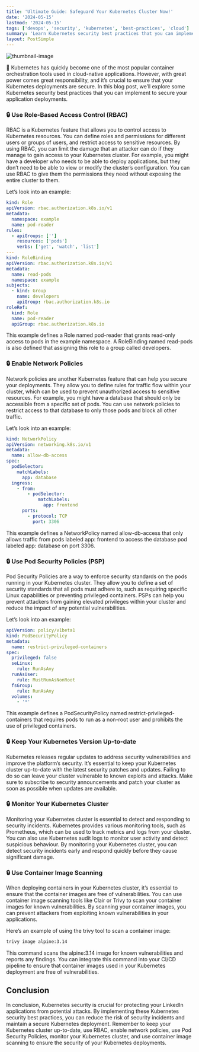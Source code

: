 ```yaml
---
title: 'Ultimate Guide: Safeguard Your Kubernetes Cluster Now!'
date: '2024-05-15'
lastmod: '2024-05-15'
tags: ['devops', 'security', 'kubernetes', 'best-practices', 'cloud']
summary: 'Learn Kubernetes security best practices that you can implement to secure your application deployments'
layout: PostSimple
---
```


![thumbnail-image](/static/images/blogs/posts/01-kubernetes-security.webp)

🚀 Kubernetes has quickly become one of the most popular container orchestration tools used in cloud-native applications. However, with great power comes great responsibility, and it’s crucial to ensure that your Kubernetes deployments are secure. In this blog post, we’ll explore some Kubernetes security best practices that you can implement to secure your application deployments.

### 🔒 Use Role-Based Access Control (RBAC)

RBAC is a Kubernetes feature that allows you to control access to Kubernetes resources. You can define roles and permissions for different users or groups of users, and restrict access to sensitive resources. By using RBAC, you can limit the damage that an attacker can do if they manage to gain access to your Kubernetes cluster. For example, you might have a developer who needs to be able to deploy applications, but they don’t need to be able to view or modify the cluster’s configuration. You can use RBAC to give them the permissions they need without exposing the entire cluster to them.

Let’s look into an example:

```yaml
kind: Role
apiVersion: rbac.authorization.k8s.io/v1
metadata:
  namespace: example
  name: pod-reader
rules:
  - apiGroups: ['']
    resources: ['pods']
    verbs: ['get', 'watch', 'list']
---
kind: RoleBinding
apiVersion: rbac.authorization.k8s.io/v1
metadata:
  name: read-pods
  namespace: example
subjects:
  - kind: Group
    name: developers
    apiGroup: rbac.authorization.k8s.io
roleRef:
  kind: Role
  name: pod-reader
  apiGroup: rbac.authorization.k8s.io
```

This example defines a Role named pod-reader that grants read-only access to pods in the example namespace. A RoleBinding named read-pods is also defined that assigning this role to a group called developers.

### 🔒 Enable Network Policies

Network policies are another Kubernetes feature that can help you secure your deployments. They allow you to define rules for traffic flow within your cluster, which can be used to prevent unauthorized access to sensitive resources. For example, you might have a database that should only be accessible from a specific set of pods. You can use network policies to restrict access to that database to only those pods and block all other traffic.

Let’s look into an example:

```yaml
kind: NetworkPolicy
apiVersion: networking.k8s.io/v1
metadata:
  name: allow-db-access
spec:
  podSelector:
    matchLabels:
      app: database
  ingress:
    - from:
        - podSelector:
            matchLabels:
              app: frontend
      ports:
        - protocol: TCP
          port: 3306
```

This example defines a NetworkPolicy named allow-db-access that only allows traffic from pods labeled app: frontend to access the database pod labeled app: database on port 3306.

### 🔒 Use Pod Security Policies (PSP)

Pod Security Policies are a way to enforce security standards on the pods running in your Kubernetes cluster. They allow you to define a set of security standards that all pods must adhere to, such as requiring specific Linux capabilities or preventing privileged containers. PSPs can help you prevent attackers from gaining elevated privileges within your cluster and reduce the impact of any potential vulnerabilities.

Let’s look into an example:

```yaml
apiVersion: policy/v1beta1
kind: PodSecurityPolicy
metadata:
  name: restrict-privileged-containers
spec:
  privileged: false
  seLinux:
    rule: RunAsAny
  runAsUser:
    rule: MustRunAsNonRoot
  fsGroup:
    rule: RunAsAny
  volumes:
    - '*'
```

This example defines a PodSecurityPolicy named restrict-privileged-containers that requires pods to run as a non-root user and prohibits the use of privileged containers.

### 🔒 Keep Your Kubernetes Version Up-to-date

Kubernetes releases regular updates to address security vulnerabilities and improve the platform’s security. It’s essential to keep your Kubernetes cluster up-to-date with the latest security patches and updates. Failing to do so can leave your cluster vulnerable to known exploits and attacks. Make sure to subscribe to security announcements and patch your cluster as soon as possible when updates are available.

### 🔒 Monitor Your Kubernetes Cluster

Monitoring your Kubernetes cluster is essential to detect and responding to security incidents. Kubernetes provides various monitoring tools, such as Prometheus, which can be used to track metrics and logs from your cluster. You can also use Kubernetes audit logs to monitor user activity and detect suspicious behaviour. By monitoring your Kubernetes cluster, you can detect security incidents early and respond quickly before they cause significant damage.

### 🔒 Use Container Image Scanning

When deploying containers in your Kubernetes cluster, it’s essential to ensure that the container images are free of vulnerabilities. You can use container image scanning tools like Clair or Trivy to scan your container images for known vulnerabilities. By scanning your container images, you can prevent attackers from exploiting known vulnerabilities in your applications.

Here’s an example of using the trivy tool to scan a container image:

```bash
trivy image alpine:3.14
```

This command scans the alpine:3.14 image for known vulnerabilities and reports any findings. You can integrate this command into your CI/CD pipeline to ensure that container images used in your Kubernetes deployment are free of vulnerabilities.

## Conclusion

In conclusion, Kubernetes security is crucial for protecting your LinkedIn applications from potential attacks. By implementing these Kubernetes security best practices, you can reduce the risk of security incidents and maintain a secure Kubernetes deployment. Remember to keep your Kubernetes cluster up-to-date, use RBAC, enable network policies, use Pod Security Policies, monitor your Kubernetes cluster, and use container image scanning to ensure the security of your Kubernetes deployments.
